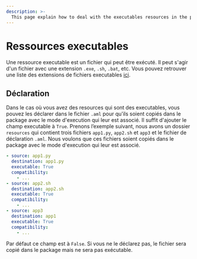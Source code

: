 ```yaml
---
description: >-
  This page explain how to deal with the executables resources in the package
---
```


# Ressources executables

Une ressource executable est un fichier qui peut être exécuté. Il peut s'agir d'un fichier avec une extension `.exe`, `.sh`, `.bat`, etc. Vous pouvez retrouver une liste des extensions de fichiers executables [ici](https://aerorock.co.nz/list-of-executable-file-extensions-windows/).

## Déclaration

Dans le cas où vous avez des resources qui sont des executables, vous pouvez les déclarer dans le fichier `.aml` pour qu'ils soient copiés dans le package avec le mode d'execution qui leur est associé. Il suffit d'ajouter le champ executable à `True`. Prenons l’exemple suivant, nous avons un dossier `resources` qui contient trois fichiers `app1.py`, `app2.sh` et `app3` et le fichier de déclaration `.aml`. Nous voulons que ces fichiers soient copiés dans le package avec le mode d'execution qui leur est associé.

<FileTree>
  <FileTree.Folder name="playbook" defaultOpen>
    <FileTree.Folder name=".git">
        <FileTree.File name="..." />
    </FileTree.Folder>
    <FileTree.Folder name=".aiop">
        <FileTree.File name="inventory_config.yml" />
        <FileTree.File name="inventory.yml" />
        <FileTree.File name="playbook.yml" />
    </FileTree.Folder>
    <FileTree.Folder name="resources" defaultOpen>
        <FileTree.File name=".aml" />
        <FileTree.File name="app1.py" />
        <FileTree.File name="app2.sh" />
        <FileTree.File name="app3" />
    </FileTree.Folder>
  </FileTree.Folder>
</FileTree>

```yaml {3, 8, 13} filename="resources/.aml" /True/
- source: app1.py
  destination: app1.py
  executable: True
  compatibility:
    - ...
- source: app2.sh
  destination: app2.sh
  executable: True
  compatibility:
    - ...
- source: app3
  destination: app1
  executable: True
  compatibility:
    - ...
```

Par défaut ce champ est à `False`. Si vous ne le déclarez pas, le fichier sera copié dans le package mais ne sera pas exécutable.